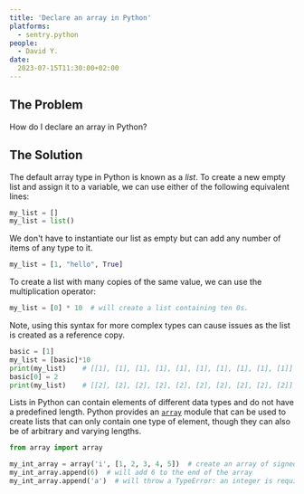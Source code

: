 ```yaml
---
title: 'Declare an array in Python'
platforms: 
  - sentry.python
people: 
  - David Y.
date: 
  2023-07-15T11:30:00+02:00
---
```


## The Problem

How do I declare an array in Python?

## The Solution

The default array type in Python is known as a *list*. To create a new empty list and assign it to a variable, we can use either of the following equivalent lines:

```python
my_list = []
my_list = list()
```

We don't have to instantiate our list as empty but can add any number of items of any type to it.

```python
my_list = [1, "hello", True]
```

To create a list with many copies of the same value, we can use the multiplication operator:

```python
my_list = [0] * 10  # will create a list containing ten 0s.
```
Note, using this syntax for more complex types can cause issues as the list is created as a reference copy.

```python
basic = [1]
my_list = [basic]*10
print(my_list)    # [[1], [1], [1], [1], [1], [1], [1], [1], [1], [1]]
basic[0] = 2
print(my_list)    # [[2], [2], [2], [2], [2], [2], [2], [2], [2], [2]]
```

Lists in Python can contain elements of different data types and do not have a predefined length. Python provides an [`array`](https://docs.python.org/3.10/library/array.html) module that can be used to create lists that can only contain one type of element, though they can also be of arbitrary and varying lengths.

```python
from array import array

my_int_array = array('i', [1, 2, 3, 4, 5])  # create an array of signed integers
my_int_array.append(6)  # will add 6 to the end of the array
my_int_array.append('a')  # will throw a TypeError: an integer is required (got type str)
```
